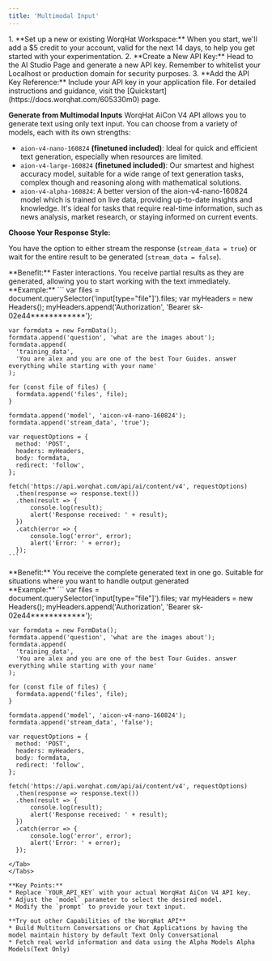 ```yaml
---
title: 'Multimodal Input'
---
```


<AccordionGroup>
    <Accordion title='Before You Begin'>
    1. **Set up a new or existing WorqHat Workspace:** When you start, we'll add a $5 credit to your account, valid for the next 14 days, to help you get started with your experimentation. 
    2. **Create a New API Key:** Head to the AI Studio Page and generate a new API key. Remember to whitelist your Localhost or production domain for security purposes.
    3. **Add the API Key Reference:** Include your API key in your application file. For detailed instructions and guidance, visit the [Quickstart] (https://docs.worqhat.com/605330m0) page.
  </Accordion>
</AccordionGroup>

**Generate from Multimodal Inputs**
WorqHat AiCon V4 API allows you to generate text using only text input. You can choose from a variety of models, each with its own strengths:
* `aion-v4-nano-160824` **(finetuned included)**: Ideal for quick and efficient text generation, especially when resources are limited.
* `aion-v4-large-160824` **(finetuned included)**: Our smartest and highest accuracy model, suitable for a wide range of text generation tasks, complex though and reasoning along with mathematical solutions.
* `aion-v4-alpha-160824`: A better version of the aion-v4-nano-160824 model which is trained on live data, providing up-to-date insights and knowledge. It's ideal for tasks that require real-time information, such as news analysis, market research, or staying informed on current events.

**Choose Your Response Style:**

You have the option to either stream the response (`stream_data = true`) or wait for the entire result to be generated (`stream_data = false`).

<Tabs>
  <Tab title="Streaming">
    **Benefit:** Faster interactions. You receive partial results as they are generated, allowing you to start working with the text immediately.
    <br />
    **Example:**
    ```
   var files = document.querySelector('input[type="file"]').files;
    var myHeaders = new Headers();
    myHeaders.append('Authorization', 'Bearer sk-02e44************');

    var formdata = new FormData();
    formdata.append('question', 'what are the images about');
    formdata.append(
      'training_data',
      'You are alex and you are one of the best Tour Guides. answer everything while starting with your name'
    );

    for (const file of files) {
      formdata.append('files', file);
    }

    formdata.append('model', 'aicon-v4-nano-160824');
    formdata.append('stream_data', 'true');

    var requestOptions = {
      method: 'POST',
      headers: myHeaders,
      body: formdata,
      redirect: 'follow',
    };

    fetch('https://api.worqhat.com/api/ai/content/v4', requestOptions)
      .then(response => response.text())
      .then(result => {
          console.log(result);
          alert('Response received: ' + result);
      })
      .catch(error => {
          console.log('error', error);
          alert('Error: ' + error);
      });
    ```
  </Tab>
  <Tab title="Without Streaming">
  **Benefit:** You receive the complete generated text in one go. Suitable for situations where you want to handle output generated
  <br />
  **Example:**
  ```
   var files = document.querySelector('input[type="file"]').files;
    var myHeaders = new Headers();
    myHeaders.append('Authorization', 'Bearer sk-02e44************');

    var formdata = new FormData();
    formdata.append('question', 'what are the images about');
    formdata.append(
      'training_data',
      'You are alex and you are one of the best Tour Guides. answer everything while starting with your name'
    );

    for (const file of files) {
      formdata.append('files', file);
    }

    formdata.append('model', 'aicon-v4-nano-160824');
    formdata.append('stream_data', 'false');

    var requestOptions = {
      method: 'POST',
      headers: myHeaders,
      body: formdata,
      redirect: 'follow',
    };

    fetch('https://api.worqhat.com/api/ai/content/v4', requestOptions)
      .then(response => response.text())
      .then(result => {
          console.log(result);
          alert('Response received: ' + result);
      })
      .catch(error => {
          console.log('error', error);
          alert('Error: ' + error);
      });
  ```
  </Tab>
</Tabs>

**Key Points:**
* Replace `YOUR_API_KEY` with your actual WorqHat AiCon V4 API key.
* Adjust the `model` parameter to select the desired model.
* Modify the `prompt` to provide your text input.

**Try out other Capabilities of the WorqHat API**
* Build Multiturn Conversations or Chat Applications by having the model maintain history by default Text Only Conversational
* Fetch real world information and data using the Alpha Models Alpha Models(Text Only)